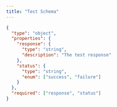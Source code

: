 ```yaml
---
title: "Test Schema"
---
```


```json
{
  "type": "object",
  "properties": {
    "response": {
      "type": "string",
      "description": "The test response"
    },
    "status": {
      "type": "string",
      "enum": ["success", "failure"]
    }
  },
  "required": ["response", "status"]
}
```
